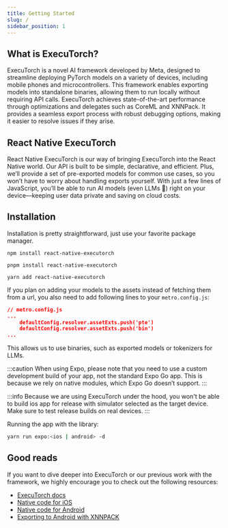 ```yaml
---
title: Getting Started
slug: /
sidebar_position: 1
---
```



## What is ExecuTorch?
ExecuTorch is a novel AI framework developed by Meta, designed to streamline deploying PyTorch models on a variety of devices, including mobile phones and microcontrollers. This framework enables exporting models into standalone binaries, allowing them to run locally without requiring API calls. ExecuTorch achieves state-of-the-art performance through optimizations and delegates such as CoreML and XNNPack. It provides a seamless export process with robust debugging options, making it easier to resolve issues if they arise.

## React Native ExecuTorch
React Native ExecuTorch is our way of bringing ExecuTorch into the React Native world. Our API is built to be simple, declarative, and efficient. Plus, we’ll provide a set of pre-exported models for common use cases, so you won’t have to worry about handling exports yourself. With just a few lines of JavaScript, you’ll be able to run AI models (even LLMs 👀) right on your device—keeping user data private and saving on cloud costs.

## Installation
Installation is pretty straightforward, just use your favorite package manager.

<Tabs>
  <TabItem value="npm" label="NPM">

    npm install react-native-executorch

  </TabItem>
  <TabItem value="pnpm" label="PNPM">

    pnpm install react-native-executorch

  </TabItem>
  <TabItem value="yarn" label="YARN">

    yarn add react-native-executorch

  </TabItem>
</Tabs>

If you plan on adding your models to the assets instead of fetching them from a url, you also need to add following lines to your `metro.config.js`:

```json
// metro.config.js
...
    defaultConfig.resolver.assetExts.push('pte')
    defaultConfig.resolver.assetExts.push('bin')
...
```

This allows us to use binaries, such as exported models or tokenizers for LLMs.

:::caution
When using Expo, please note that you need to use a custom development build of your app, not the standard Expo Go app. This is because we rely on native modules, which Expo Go doesn’t support.
:::

:::info
Because we are using ExecuTorch under the hood, you won't be able to build ios app for release with simulator selected as the target device. Make sure to test release builds on real devices.
:::

Running the app with the library:
```bash
yarn run expo:<ios | android> -d
```

## Good reads
If you want to dive deeper into ExecuTorch or our previous work with the framework, we highly encourage you to check out the following resources:  
- [ExecuTorch docs](https://pytorch.org/executorch/stable/index.html)
- [Native code for iOS](https://medium.com/swmansion/bringing-native-ai-to-your-mobile-apps-with-executorch-part-i-ios-f1562a4556e8?source=user_profile_page---------0-------------250189c98ccf---------------)
- [Native code for Android](https://medium.com/swmansion/bringing-native-ai-to-your-mobile-apps-with-executorch-part-ii-android-29431b6b9f7f?source=user_profile_page---------2-------------b8e3a5cb1c63---------------)
- [Exporting to Android with XNNPACK](https://medium.com/swmansion/exporting-ai-models-on-android-with-xnnpack-and-executorch-3e70cff51c59?source=user_profile_page---------1-------------b8e3a5cb1c63---------------)
